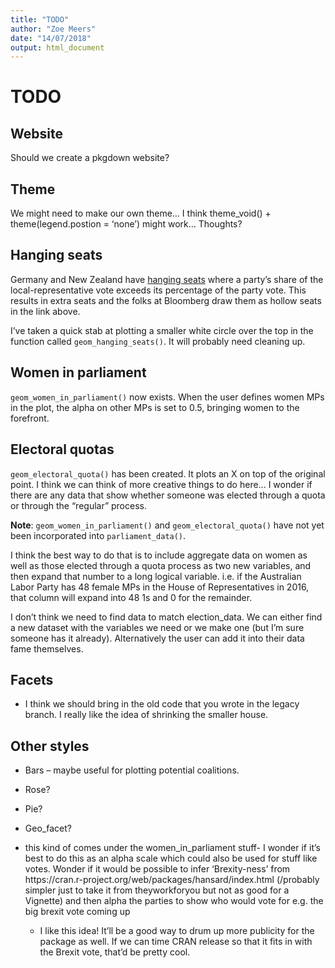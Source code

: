 ```yaml
---
title: "TODO"
author: "Zoe Meers"
date: "14/07/2018"
output: html_document
---
```


# TODO
## Website
Should we create a pkgdown website?

## Theme 

We might need to make our own theme...
I think theme_void() + theme(legend.postion = 'none') might work... Thoughts?

## Hanging seats
Germany and New Zealand have [hanging seats](https://www.bloomberg.com/graphics/2017-how-germany-forms-government/) where a party's share of the local-representative vote exceeds its percentage of the party vote. This results in extra seats and the folks at Bloomberg draw them as hollow seats in the link above. 

I've taken a quick stab at plotting a smaller white circle over the top in the function called `geom_hanging_seats()`. It will probably need cleaning up. 

## Women in parliament

`geom_women_in_parliament()` now exists. When the user defines women MPs in the plot, the alpha on other MPs is set to 0.5, bringing women to the forefront.

## Electoral quotas

`geom_electoral_quota()` has been created. It plots an X on top of the original point. I think we can think of more creative things to do here... I wonder if there are any data that show whether someone was elected through a quota or through the "regular" process.

**Note**: `geom_women_in_parliament()` and `geom_electoral_quota()` have not yet been incorporated into `parliament_data()`. 

I think the best way to do that is to include aggregate data on women as well as those elected through a quota process as two new variables, and then expand that number to a long logical variable. i.e. if the Australian Labor Party has 48 female MPs in the House of Representatives in 2016, that column will expand into 48 1s and 0 for the remainder. 

I don't think we need to find data to match election_data. We can either find a new dataset with the variables we need or we make one (but I'm sure someone has it already). Alternatively the user can add it into their data fame themselves.


## Facets

* I think we should bring in the old code that you wrote in the legacy branch. I really like the idea of shrinking the smaller house. 

## Other styles

* Bars -- maybe useful for plotting potential coalitions. 
* Rose?
* Pie?
* Geo_facet?

* this kind of comes under the women_in_parliament stuff- I wonder if it's best to do this as an alpha scale which could also be used for stuff like votes. Wonder if it would be possible to infer 'Brexity-ness' from https://cran.r-project.org/web/packages/hansard/index.html (/probably simpler just to take it from theyworkforyou but not as good for a Vignette) and then alpha the parties to show who would vote for e.g. the big brexit vote coming up
  - I like this idea! It'll be a good way to drum up more publicity for the package as well. If we can time CRAN release so that it fits in with the Brexit vote, that'd be pretty cool.
